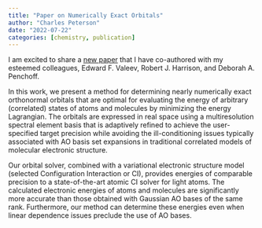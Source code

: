 ```yaml
---
title: "Paper on Numerically Exact Orbitals"
author: "Charles Peterson"
date: "2022-07-22"
categories: [chemistry, publication]
---
```


I am excited to share a [new paper](https://arxiv.org/abs/2207.10841) that I have co-authored with my esteemed colleagues, Edward F. Valeev, Robert J. Harrison, and Deborah A. Penchoff.

In this work, we present a method for determining nearly numerically exact orthonormal orbitals that are optimal for evaluating the energy of arbitrary (correlated) states of atoms and molecules by minimizing the energy Lagrangian. The orbitals are expressed in real space using a multiresolution spectral element basis that is adaptively refined to achieve the user-specified target precision while avoiding the ill-conditioning issues typically associated with AO basis set expansions in traditional correlated models of molecular electronic structure.

Our orbital solver, combined with a variational electronic structure model (selected Configuration Interaction or CI), provides energies of comparable precision to a state-of-the-art atomic CI solver for light atoms. The calculated electronic energies of atoms and molecules are significantly more accurate than those obtained with Gaussian AO bases of the same rank. Furthermore, our method can determine these energies even when linear dependence issues preclude the use of AO bases.



